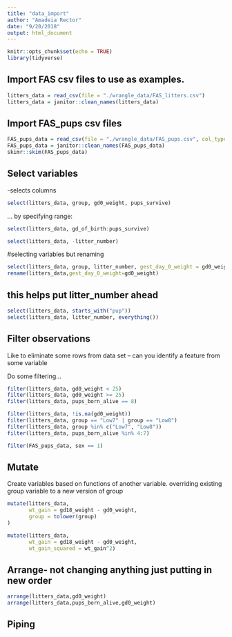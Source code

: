 ```yaml
---
title: "data_import"
author: "Amadeia Rector"
date: "9/20/2018"
output: html_document
---
```


```r
knitr::opts_chunk$set(echo = TRUE)
library(tidyverse)
```

## Import FAS csv files to use as examples.
```r
litters_data = read_csv(file = "./wrangle_data/FAS_litters.csv")
litters_data = janitor::clean_names(litters_data)
```

## Import FAS_pups csv files
```r
FAS_pups_data = read_csv(file = "./wrangle_data/FAS_pups.csv", col_types = "ciiiii")
FAS_pups_data = janitor::clean_names(FAS_pups_data)
skimr::skim(FAS_pups_data)
```

## Select variables
-selects columns
```r
select(litters_data, group, gd0_weight, pups_survive)
```
... by specifying range:

```r
select(litters_data, gd_of_birth:pups_survive)
```

```r
select(litters_data, -litter_number)
```

#selecting variables but renaming
```r
select(litters_data, group, litter_number, gest_day_0_weight = gd0_weight)
rename(litters_data,gest_day_0_weight=gd0_weight)
```

## this helps put litter_number ahead
```r
select(litters_data, starts_with("pup"))
select(litters_data, litter_number, everything())
```

## Filter observations
Like to eliminate some rows from data set -- can you identify a feature from some variable

Do some filtering...

```r
filter(litters_data, gd0_weight < 25)
filter(litters_data, gd0_weight >= 25)
filter(litters_data, pups_born_alive == 8)

filter(litters_data, !is.na(gd0_weight))
filter(litters_data, group == "Low7" | group == "Low8")
filter(litters_data, group %in% c("Low7", "Low8"))
filter(litters_data, pups_born_alive %in% 4:7)
```

```r
filter(FAS_pups_data, sex == 1)
```

## Mutate

Create variables based on functions of another variable. overriding existing group variable to a new version 
of group

```r
mutate(litters_data,
       wt_gain = gd18_weight - gd0_weight,
       group = tolower(group)
)
```

```r
mutate(litters_data,
       wt_gain = gd18_weight - gd0_weight,
       wt_gain_squared = wt_gain^2)
```

## Arrange- not changing anything just putting in new order
```r
arrange(litters_data,gd0_weight)
arrange(litters_data,pups_born_alive,gd0_weight)
```

## Piping


